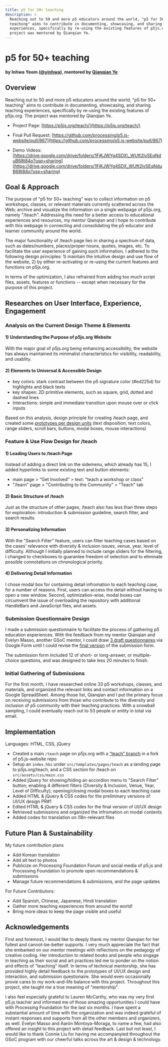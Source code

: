 ```yaml
---
title: p5 for 50+ teaching
description: >
  Reaching out to 50 and more p5 educators around the world, "p5 for 50+
  teaching" aims to contribute in documenting, showcasing, and sharing teaching
  experiences, specifically by re-using the existing features of p5js.org. The
  project was mentored by Qianqian Ye.
---
```

# p5 for 50+ teaching

#### by Inhwa Yeom ([@yinhwa](https://github.com/yinhwa)), mentored by [Qianqian Ye](https://qianqian-ye.com)

## Overview

Reaching out to 50 and more p5 educators around the world, "p5 for 50+ teaching" aims to contribute in documenting, showcasing, and sharing teaching experiences, specifically by re-using the existing features of p5js.org. The project was mentored by Qianqian Ye.

* Project Page: [https://p5js.org/teach/](https://p5js.org/teach/)

* Final Pull Request: [https://github.com/processing/p5.js-website/pull/867](https://github.com/processing/p5.js-website/pull/867)

* Demo Videos: [https://drive.google.com/drive/folders/1FjKJWYg4SDX\_WUft2lvSEqNduB68t84o?usp=sharing](https://drive.google.com/drive/folders/1FjKJWYg4SDX_WUft2lvSEqNduB68t84o?usp=sharing)

## Goal & Approach

The purpose of “p5 for 50+ teaching” was to collect information on p5 workshops, classes, or relevant materials currently scattered across the Web; archive and visualize the information on a single webpage of p5js.org, namely "/teach". Addressing the need for a better access to educational experiences and resources, my mentor Qianqian and I hope to contribute with this webpage in connecting and consolidating the p5 educator and learner community around the world.

The major functionality of /teach page lies in sharing a spectrum of data, such as dates/numbers, places/proper nouns, quotes, images, etc. To facilitate the user experience of gaining such information, I adhered to the following design principles: 1) maintain the intuitive design and use flow of the website, 2) by either re-activating or re-using the current features and functions on p5js.org.

In terms of the optimization, I also refrained from adding too much script files, assets, features or functions -- except when necessary for the purpose of this project.

## Researches on User Interface, Experience, Engagement

### Analysis on the Current Design Theme & Elements

#### 1) Understanding the Purpose of p5js.org Website

With the major goal of p5js.org being enhancing accessibility, the website has always maintained its minimalist characteristics for visibility, readability, and usablity.

#### 2) Elements to Universal & Accessible Design

* key colors: stark contrast between the p5 signature color (#ed225d) for highlights and black texts
* key shapes: 2D primitive elements, such as square, grid, dotted and dashed lines
* Interactions: simple and immediate transition upon mouse over or click inputs

Based on this analysis, design principle for creating /teach page, and created some [prototypes per design units](https://drive.google.com/drive/folders/1cz5nJSW-IvA4wB6KvzRQkyU47qMcWUd_?usp=sharing) (text disposition, text colors, range sliders, scroll bars, buttons, modal boxes, mouse interactions)

### Feature & Use Flow Design for /teach

#### 1) Leading Users to /teach Page

Instead of adding a direct link on the sidemenu, which already has 15, I added hyperlinks to some existing text and button elements:

* main page > "Get Involved" > text: "teach a workshop or class"
* "/learn" page > "Contributing to the Community" > "Teach" tab

#### 2) Basic Structure of /teach

Just as the structure of other pages, /teach also has less than three steps for exploration: introduction & submission guideline, search filter, and search results

#### 3) Personalizing Information

With the "Search Filter" feature, users can filter teaching cases based on the cases' relevance with diversity & inclusion issues, venue, year, level of difficulty. Although I initially planned to include range sliders for the filtering, I changed to checkboxes to guarantee freedom of selection and to eliminate possible connotations on chronological priority.

#### 4) Delivering Detail Information

I chose modal box for containing detail infromation to each teaching case, for a number of reasons. First, users can access the detail without having to open a new window. Second, optimization-wise, modal boxes can circumvent the issue of overloading the repository with additional HandleBars and JavaScript files, and assets.

### Submission Questionnaire Design

I made a submission questionnaire to facilitate the process of gathering p5 education experiences. With the feedback from my mentor Qianqian and Evelyn Masso, another GSoC mentor, I could draw [3 draft questionnaires](https://drive.google.com/drive/folders/1fJCEm1aR4f15XYroZiRkw1vhKeg9Je-x?usp=sharing) via Google Form until I could revise the [final version](https://docs.google.com/forms/d/1IKjaWXznJtLqjLw12-yXrckcMy2lWV92jl8H5gA7m_Q/edit?usp=sharing) of the submission form.

The submission form included 12 of short- or long-answer, or multiple-choice questions, and was designed to take less 20 minutes to finish.

### Initial Gathering of Submissions

For the first month, I have researched online 33 p5 workshops, classes, and materials, and organized the relevant links and contact information on a Google SpreadSheet. Among those list, Qianqian and I put the primary focus on receiving submissions from those who contribute to the diversity and inclusion of p5 community with their teaching practices. With a snowball sampling, I could eventually reach out to 53 people or entity in total via email.

## Implementation

Languages: HTML, CSS, jQuery

* Created a main `/teach` page on p5js.org with a [“teach” branch](https://github.com/yinhwa/p5.js-website/tree/teach) in a fork of p5.js-website repo
* Setup an `index.hbs` under `src/templates/pages/teach` as a landing page to p5js.org/teach, and a CSS section for /teach on `src/assets/css/main.css`
* Added jQuery for showing/hiding an accordion menu to "Search Filter" button; enabling 4 different filters (Diversity & Inclusion, Venue, Year, Level of Difficulty); opening/closing modal boxes to each teaching case
* Added HTML & jQuery & CSS codes for the preliminary versions of UI/UX design PR#1
* Edited HTML & jQuery & CSS codes for the final version of UI/UX design
* Retrieved submissions and organized the infromation on modal contents
* Added codes for translation on i18n-relevant files

## Future Plan & Sustainability

My future contribution plans

* Add Korean translation
* Add alt text to photos
* Publicize on Processing Foundation Forum and social media of p5.js and Processing Foundation to promote open recommendations & submissions
* Manage future recommendations & submissions, and the page updates

For Future Contributors:

* Add Spanish, Chinese, Japanese, Hindi translation
* Gather more teaching experiences from around the world!
* Bring more ideas to keep the page visible and useful

## Acknowledgements

First and foremost, I would like to deeply thank my mentor Qianqian for her fullest and cannot-be-better supports. I very much appreciate the fact that she embarked on our mentor meetings with  reflections on the pedagogy of creative coding. Her introduction to related books and people who engage in teaching as their social and art practices led me to ponder on the notion and effects of "teaching" itself. In terms of technical mentorship, she has provided highly detail feedback to the prototypes of UI/UX design and interaction, and submission questionaire. She would even occasionally provie cares to my work-and-life balance with this project. Throughout this project, she taught me a true meaning of "mentorship".

I also feel especially grateful to Lauren McCarthy, who was my very first p5.js teacher and informed me of those amazing opportunities I could have with Processing Foundation for the last six months. I have spent a substantial amount of time with the organization and was indeed grateful of instant responses and supports from all the other members and organizers, as well. Evelyn Masso and Aarón  Montoya-Moraga, to name a few, had also offered an insight to this project with detail feedback. Last but not least, I would like to thank Connie Liu for having me accompanyied throughout the GSoC program with our cheerful talks across the art & design & technology.
